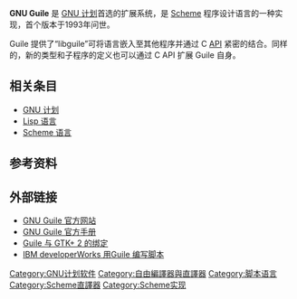 {{expand|time=2016-03-15T10:54:00+00:00}}
{{TA
|G1=IT
|G2=FL
}}

{{Infobox programming language
|name                                  =GNU Guile
|logo                                  =GNU-Guile-logo.svg
|logo_size = 160px
| designer = Aubrey Jaffer, Tom Lord, Miles Bader
| released = {{Start date and age|1993}}<ref name=blandy1997>Blandy 1997, p. 102.</ref>
|developer                             =[[GNU工程|GNU工程]]
|latest release version                =3.0.7
|latest release date                   ={{Release date and age|2021|05|10}}
|status                                =活跃
|operating system                      =[[GNU/Linux|GNU/Linux]], [[BSD|BSD]], [[Windows|Windows]]（通过[[MinGW|MinGW]]或[[Cygwin|Cygwin]]）
| influenced by = [[Lisp|Lisp]], [[Scheme|Scheme]], [[SCM_(Scheme实现)|SCM]]
|license                               =[[GNU宽通用公共许可证|GNU宽通用公共许可证]]
|website                               ={{URL|https://www.gnu.org/software/guile/}}
}}

'''GNU Guile''' 是 [[GNU計劃|GNU 计划]]首选的扩展系统，是 [[Scheme|Scheme]] 程序设计语言的一种实现，首个版本于1993年问世。

Guile 提供了“libguile”可将语言嵌入至其他程序并通过 C [[应用程序接口|API]] 紧密的结合。同样的，新的类型和子程序的定义也可以通过 C API 扩展 Guile 自身。

== 相关条目 ==
* [[GNU計劃|GNU 计划]]
* [[LISP|Lisp 语言]]
* [[Scheme|Scheme 语言]]

== 参考资料 ==
<references />

== 外部链接 ==
* [https://www.gnu.org/software/guile/ GNU Guile 官方网站]{{Wayback|url=https://www.gnu.org/software/guile/ |date=20160318092030 }}
* [https://www.gnu.org/software/guile/docs/master/guile.html/ GNU Guile 官方手册]{{Wayback|url=https://www.gnu.org/software/guile/docs/master/guile.html/ |date=20160314010609 }}
* [http://www.gnu.org/software/guile-gnome/ Guile 与 GTK+ 2 的绑定]{{Wayback|url=http://www.gnu.org/software/guile-gnome/ |date=20160304041955 }}
* [http://www.ibm.com/developerworks/cn/linux/l-guile/ IBM developerWorks 用Guile 编写脚本]{{Wayback|url=http://www.ibm.com/developerworks/cn/linux/l-guile/ |date=20160313202834 }}

{{GNU}}
{{Lisp programming language}}

[[Category:GNU计划软件|Category:GNU计划软件]]
[[Category:自由編譯器與直譯器|Category:自由編譯器與直譯器]]
[[Category:脚本语言|Category:脚本语言]]
[[Category:Scheme直譯器|Category:Scheme直譯器]]
[[Category:Scheme实现|Category:Scheme实现]]